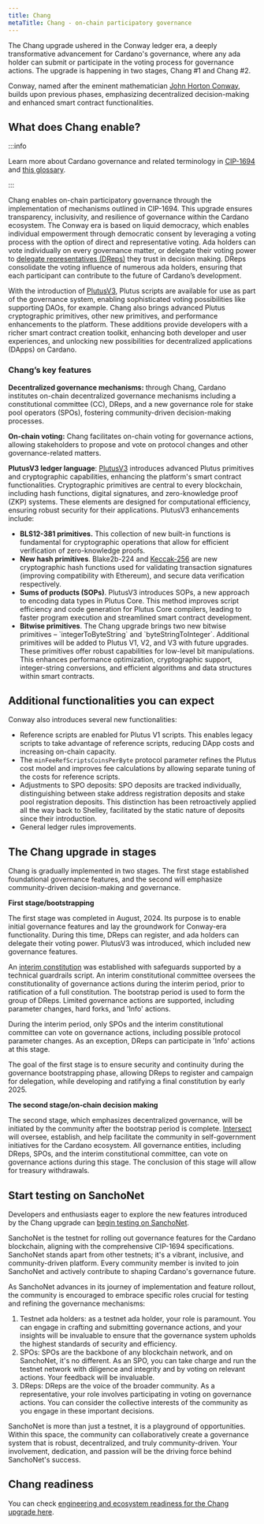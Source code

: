```yaml
---
title: Chang
metaTitle: Chang - on-chain participatory governance
---
```


The Chang upgrade ushered in the Conway ledger era, a deeply transformative advancement for Cardano's governance, where any ada holder can submit or participate in the voting process for governance actions. The upgrade is happening in two stages, Chang #1 and Chang #2.

Conway, named after the eminent mathematician [John Horton Conway](https://en.wikipedia.org/wiki/John_Horton_Conway), builds upon previous phases, emphasizing decentralized decision-making and enhanced smart contract functionalities.

## What does Chang enable?

:::info

Learn more about Cardano governance and related terminology in [CIP-1694](https://github.com/cardano-foundation/CIPs/tree/master/CIP-1694) and [this glossary](https://docs.intersectmbo.org/cardano-governance/key-terms/general-glossary).

:::

Chang enables on-chain participatory governance through the implementation of mechanisms outlined in CIP-1694. This upgrade ensures transparency, inclusivity, and resilience of governance within the Cardano ecosystem. The Conway era is based on liquid democracy, which enables individual empowerment through democratic consent by leveraging a voting process with the option of direct and representative voting. Ada holders can vote individually on every governance matter, or delegate their voting power to [delegate representatives (DReps)](https://iohk.io/en/blog/posts/2022/04/11/introducing-the-concept-of-delegate-representatives-dreps/) they trust in decision making. DReps consolidate the voting influence of numerous ada holders, ensuring that each participant can contribute to the future of Cardano’s development.

With the introduction of [PlutusV3](https://iohk.io/en/blog/posts/2024/02/12/unlocking-more-opportunities-with-plutus-v3/), Plutus scripts are available for use as part of the governance system, enabling sophisticated voting possibilities like supporting DAOs, for example. Chang also brings advanced Plutus cryptographic primitives, other new primitives, and performance enhancements to the platform. These additions provide developers with a richer smart contract creation toolkit, enhancing both developer and user experiences, and unlocking new possibilities for decentralized applications (DApps) on Cardano.

### Chang’s key features

**Decentralized governance mechanisms:** through Chang, Cardano institutes on-chain decentralized governance mechanisms including a constitutional committee (CC), DReps, and a new governance role for stake pool operators (SPOs), fostering community-driven decision-making processes.

**On-chain voting:** Chang facilitates on-chain voting for governance actions, allowing stakeholders to propose and vote on protocol changes and other governance-related matters.

**PlutusV3 ledger language**: [PlutusV3](https://iohk.io/en/blog/posts/2024/02/12/unlocking-more-opportunities-with-plutus-v3/) introduces advanced Plutus primitives and cryptographic capabilities, enhancing the platform's smart contract functionalities. Cryptographic primitives are central to every blockchain, including hash functions, digital signatures, and zero-knowledge proof (ZKP) systems. These elements are designed for computational efficiency, ensuring robust security for their applications. PlutusV3 enhancements include:

- **BLS12-381 primitives.** This collection of new built-in functions is fundamental for cryptographic operations that allow for efficient verification of zero-knowledge proofs.
- **New hash primitives**. Blake2b-224 and [Keccak-256](https://cips.cardano.org/cip/CIP-101) are new cryptographic hash functions used for validating transaction signatures (improving compatibility with Ethereum), and secure data verification respectively.
- **Sums of products (SOPs)**. PlutusV3 introduces SOPs, a new approach to encoding data types in Plutus Core. This method improves script efficiency and code generation for Plutus Core compilers, leading to faster program execution and streamlined smart contract development.
- **Bitwise primitives**. The Chang upgrade brings two new bitwise primitives – \`integerToByteString\` and \`byteStringToInteger\`. Additional primitives will be added to Plutus V1, V2, and V3 with future upgrades. These primitives offer robust capabilities for low-level bit manipulations. This enhances performance optimization, cryptographic support, integer-string conversions, and efficient algorithms and data structures within smart contracts.

## Additional functionalities you can expect

Conway also introduces several new functionalities:

- Reference scripts are enabled for Plutus V1 scripts. This enables legacy scripts to take advantage of reference scripts, reducing DApp costs and increasing on-chain capacity.
- The `minFeeRefScriptsCoinsPerByte` protocol parameter refines the Plutus cost model and improves fee calculations by allowing separate tuning of the costs for reference scripts.
- Adjustments to SPO deposits: SPO deposits are tracked individually, distinguishing between stake address registration deposits and stake pool registration deposits. This distinction has been retroactively applied all the way back to Shelley, facilitated by the static nature of deposits since their introduction.
- General ledger rules improvements.

## The Chang upgrade in stages

Chang is gradually implemented in two stages. The first stage established foundational governance features, and the second will emphasize community-driven decision-making and governance.

**First stage/bootstrapping**

The first stage was completed in August, 2024. Its purpose is to enable initial governance features and lay the groundwork for Conway-era functionality. During this time, DReps can register, and ada holders can delegate their voting power. PlutusV3 was introduced, which included new governance features.

An [interim constitution](https://docs.intersectmbo.org/cardano/cardano-governance/cardano-constitution/interim-cardano-constitution) was established with safeguards supported by a technical guardrails script. An interim constitutional committee oversees the constitutionality of governance actions during the interim period, prior to ratification of a full constitution. The bootstrap period is used to form the group of DReps. Limited governance actions are supported, including parameter changes, hard forks, and 'Info' actions.

During the interim period, only SPOs and the interim constitutional committee can vote on governance actions, including possible protocol parameter changes. As an exception, DReps can participate in 'Info' actions at this stage.

The goal of the first stage is to ensure security and continuity during the governance bootstrapping phase, allowing DReps to register and campaign for delegation, while developing and ratifying a final constitution by early 2025.

**The second stage/on-chain decision making**  

The second stage, which emphasizes decentralized governance, will be initiated by the community after the bootstrap period is complete. [Intersect](https://www.intersectmbo.org/) will oversee, establish, and help facilitate the community in self-government initiatives for the Cardano ecosystem. All governance entities, including DReps, SPOs, and the interim constitutional committee, can vote on governance actions during this stage. The conclusion of this stage will allow for treasury withdrawals.

## Start testing on SanchoNet

Developers and enthusiasts eager to explore the new features introduced by the Chang upgrade can [begin testing on SanchoNet](https://sancho.network/get-started/).

SanchoNet is the testnet for rolling out governance features for the Cardano blockchain, aligning with the comprehensive CIP-1694 specifications. SanchoNet stands apart from other testnets; it's a vibrant, inclusive, and community-driven platform. Every community member is invited to join SanchoNet and actively contribute to shaping Cardano's governance future.

As SanchoNet advances in its journey of implementation and feature rollout, the community is encouraged to embrace specific roles crucial for testing and refining the governance mechanisms:

1. Testnet ada holders: as a testnet ada holder, your role is paramount. You can engage in crafting and submitting governance actions, and your insights will be invaluable to ensure that the governance system upholds the highest standards of security and efficiency.
2. SPOs: SPOs are the backbone of any blockchain network, and on SanchoNet, it's no different. As an SPO, you can take charge and run the testnet network with diligence and integrity and by voting on relevant actions. Your feedback will be invaluable.
3. DReps: DReps are the voice of the broader community. As a representative, your role involves participating in voting on governance actions. You can consider the collective interests of the community as you engage in these important decisions.

SanchoNet is more than just a testnet, it is a playground of opportunities. Within this space, the community can collaboratively create a governance system that is robust, decentralized, and truly community-driven. Your involvement, dedication, and passion will be the driving force behind SanchoNet's success.

## Chang readiness

You can check [engineering and ecosystem readiness for the Chang upgrade here](https://docs.intersectmbo.org/cardano/cardano-upgrades/hard-forks/chang-timeline-and-dependencies/chang-upgrade-1-readiness).
